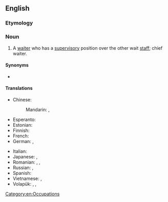 ==English==

===Etymology===
{{compound|en|head|waiter}}

===Noun===
{{en-noun}}

# A [[waiter]] who has a [[supervisory]] position over the other wait [[staff]]; chief waiter.

====Synonyms====
* {{q|chiefly US}} {{l|en|maître d'}}

====Translations====
{{trans-top|main supervisory waiter}}
* Chinese:
*: Mandarin: {{t|cmn|服務生領班|sc=Hani}}, {{t|cmn|服务生领班|tr=fúwùshēng lǐngbān|sc=Hani}}
* Esperanto: {{t|eo|ĉefkelnero}}
* Estonian: {{t|et|ülemkelner}}
* Finnish: {{t+|fi|hovimestari}}
* French: {{t+|fr|maître d’hôtel|m}}
* German: {{t+|de|Oberkellner|m}}, {{t+|de|Oberkellnerin|f}}
{{trans-mid}}
* Italian: {{t|it|capocameriere|m}}
* Japanese: {{t|ja|ボーイ長|tr=bōi-chō|sc=Jpan}}, {{t|ja|給仕長|tr=きゅうじちょう, kyūjichō|sc=Jpan}}
* Romanian: {{t|ro|ospătar-șef|m}}, {{t|ro|chelner-șef|m}}, {{t+|ro|oberchelner|m}} {{qualifier|archaic}}
* Russian: {{t+|ru|метрдоте́ль|m|tr=mɛtrdotɛ́lʹ}}, {{t+|ru|метрдоте́ль|m|tr=metrdotɛ́lʹ}}
* Spanish: {{t|es|jefe de comedor|m}}
* Vietnamese: {{t+|vi|đầu bếp|alt=người đầu bếp}}, {{t+|vi|đầu bếp}}
* Volapük: {{qualifier|♂♀}} {{t+|vo|lebötan}}, {{qualifier|♂}} {{t|vo|hilebötan}}, {{qualifier|♀}} {{t|vo|jilebötan}}
{{trans-bottom}}

[[Category:en:Occupations]]
